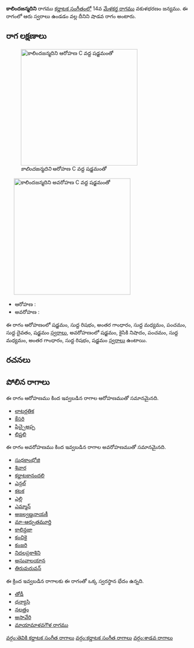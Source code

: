 {{Infobox ragam
	| name          	= కాలిందజన్మదిని
	| synonym	    	= 
	| mela          	= 
	| chakra        	= 
	| janaka        	= 
	| type          	= శాడవ
	| arohanam      	= {{svaraC|S|R1|G3|M1|P|D1|S'}} 
	| avarohanam    	= {{svaraC|S'|N2|P|M1|G3|R1|S}}
	| jeeva         	=
	| chhaya        	=
	| nyasa         	=
	| vishesha      	= 
	| equivalent  		= 
}}
{{కర్ణాటక సంగీత రాగాలు}}
'''కాలిందజన్మదిని''' రాగము [[కర్ణాటక సంగీతం]]లో 14వ [[మేళకర్త రాగము]] వకుళభరణం జన్యము.  ఈ రాగంలో ఆరు స్వరాలు ఉండడం వల్ల దీనిని షాడవ రాగం అంటారు.


==రాగ లక్షణాలు==
[[Image:kalindajanmadini_ar_kb2wiki.png|thumb|right|316px|''కాలిందజన్మదిని'' ఆరోహణ C వద్ద షడ్జమంతో]]
	[[Image:kalindajanmadini_av_kb2wiki.png|thumb|right|316px|''కాలిందజన్మదిని'' అవరోహణ C వద్ద షడ్జమంతో]]

* ఆరోహణ : {{svaraC|S|R1|G3|M1|P|D1|S'}} 
* అవరోహణ : {{svaraC|S'|N2|P|M1|G3|R1|S}}

ఈ రాగం ఆరోహణంలో షడ్జమం, సుద్ద  రిషభం, అంతర గాంధారం, సుద్ద మధ్యమం, పంచమం, సుద్ద దైవతం, షడ్జమం [[స్వరాలు]], అవరోహణంలో షడ్జమం, కైసికి నిషాదం, పంచమం, సుద్ద మధ్యమం, అంతర గాంధారం, సుద్ద  రిషభం, షడ్జమం [[స్వరాలు]] ఉంటాయి.

==రచనలు==



==పోలిన రాగాలు==
ఈ రాగం ఆరోహణము కింద ఇవ్వబడిన రాగాల ఆరోహణముతో సమానమైనది.
* [[లాటర్లతిక]]
* [[కేసరి]]
* [[పిచ్చైఅప్ప]]
* [[లిప్తలి]]

ఈ రాగం అవరోహణము కింద ఇవ్వబడిన రాగాల అవరోహణముతో సమానమైనది.
* [[సుధకాంభోజి]]
* [[ శివార]]
* [[కర్ణాటకానందలి]]
* [[ఎన్గల్]]
* [[కటక]]
* [[ఎల్లి]]
* [[ఎమ్మాన్]]
* [[అజల్వణ్ణనాయకీ]]
* [[మా-ఆర్పుతమూర్తి]]
* [[కాలిన్దజా]]
* [[కంచికై]]
* [[కంజరి]]
* [[నిదలప్రకాశిని]]
* [[అసువాలయాన]]
* [[ తిరువురువన్]]

ఈ క్రింద ఇవ్వబడిన రాగాలకు ఈ రాగంతో ఒక్క స్వరస్థాన భేదం ఉన్నది.
* [[తోడీ]]
* [[ధన్యాసి]]
* [[నలత్తం]]
* [[ అసావేరి]]
* [[మాయామాళవగౌళ రాగము]]



[[వర్గం:తెవికి కర్ణాటక సంగీత రాగాలు]]
[[వర్గం:కర్ణాటక సంగీత రాగాలు]]
[[వర్గం:శాడవ రాగాలు]]